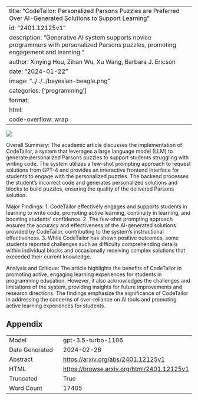 
---
title: "CodeTailor: Personalized Parsons Puzzles are Preferred Over AI-Generated Solutions to Support Learning"
id: "2401.12125v1"
description: "Generative AI system  supports novice programmers with personalized Parsons puzzles, promoting engagement and learning."
author: Xinying Hou, Zihan Wu, Xu Wang, Barbara J. Ericson
date: "2024-01-22"
image: "../../../bayesian-beagle.png"
categories: ['programming']
format:
  html:
    code-overflow: wrap
---

![](../../../bayesian-beagle.png)

Overall Summary:
The academic article discusses the implementation of CodeTailor, a system that leverages a large language model (LLM) to generate personalized Parsons puzzles to support students struggling with writing code. The system utilizes a few-shot prompting approach to request solutions from GPT-4 and provides an interactive frontend interface for students to engage with the personalized puzzles. The backend processes the student’s incorrect code and generates personalized solutions and blocks to build puzzles, ensuring the quality of the delivered Parsons solution.

Major Findings:
1. CodeTailor effectively engages and supports students in learning to write code, promoting active learning, continuity in learning, and boosting students' confidence.
2. The few-shot prompting approach ensures the accuracy and effectiveness of the AI-generated solutions provided by CodeTailor, contributing to the system's instructional effectiveness.
3. While CodeTailor has shown positive outcomes, some students reported challenges such as difficulty comprehending details within individual blocks and occasionally receiving complex solutions that exceeded their current knowledge.

Analysis and Critique:
The article highlights the benefits of CodeTailor in promoting active, engaging learning experiences for students in programming education. However, it also acknowledges the challenges and limitations of the system, providing insights for future improvements and research directions. The findings emphasize the significance of CodeTailor in addressing the concerns of over-reliance on AI tools and promoting active learning experiences for students.

## Appendix

|          |          |
|----------|----------|
| Model     | gpt-3.5-turbo-1106       |
| Date Generated     | 2024-02-26       |
| Abstract | [https://arxiv.org/abs/2401.12125v1](https://arxiv.org/abs/2401.12125v1)        |
| HTML     | [https://browse.arxiv.org/html/2401.12125v1](https://browse.arxiv.org/html/2401.12125v1)       |
| Truncated       | True       |
| Word Count       | 17405       |